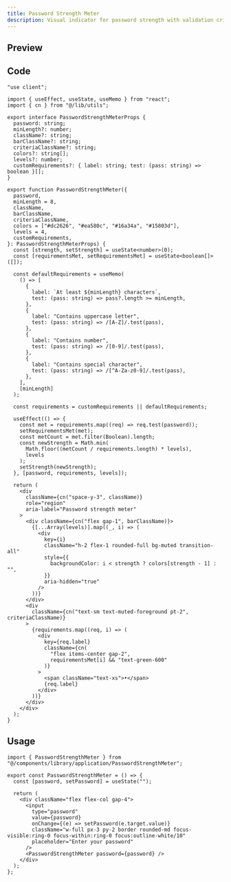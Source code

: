 ```yaml
---
title: Password Strength Meter
description: Visual indicator for password strength with validation criteria.
---
```



## Preview

<PreviewContainer>
  <PasswordStrengthMeterExample />
</PreviewContainer>

## Code

```tsx title="PasswordStrengthMeter.tsx"
"use client";

import { useEffect, useState, useMemo } from "react";
import { cn } from "@/lib/utils";

export interface PasswordStrengthMeterProps {
  password: string;
  minLength?: number;
  className?: string;
  barClassName?: string;
  criteriaClassName?: string;
  colors?: string[];
  levels?: number;
  customRequirements?: { label: string; test: (pass: string) => boolean }[];
}

export function PasswordStrengthMeter({
  password,
  minLength = 8,
  className,
  barClassName,
  criteriaClassName,
  colors = ["#dc2626", "#ea580c", "#16a34a", "#15803d"],
  levels = 4,
  customRequirements,
}: PasswordStrengthMeterProps) {
  const [strength, setStrength] = useState<number>(0);
  const [requirementsMet, setRequirementsMet] = useState<boolean[]>([]);

  const defaultRequirements = useMemo(
    () => [
      {
        label: `At least ${minLength} characters`,
        test: (pass: string) => pass?.length >= minLength,
      },
      {
        label: "Contains uppercase letter",
        test: (pass: string) => /[A-Z]/.test(pass),
      },
      {
        label: "Contains number",
        test: (pass: string) => /[0-9]/.test(pass),
      },
      {
        label: "Contains special character",
        test: (pass: string) => /[^A-Za-z0-9]/.test(pass),
      },
    ],
    [minLength]
  );

  const requirements = customRequirements || defaultRequirements;

  useEffect(() => {
    const met = requirements.map((req) => req.test(password));
    setRequirementsMet(met);
    const metCount = met.filter(Boolean).length;
    const newStrength = Math.min(
      Math.floor((metCount / requirements.length) * levels),
      levels
    );
    setStrength(newStrength);
  }, [password, requirements, levels]);

  return (
    <div
      className={cn("space-y-3", className)}
      role="region"
      aria-label="Password strength meter"
    >
      <div className={cn("flex gap-1", barClassName)}>
        {[...Array(levels)].map((_, i) => (
          <div
            key={i}
            className="h-2 flex-1 rounded-full bg-muted transition-all"
            style={{
              backgroundColor: i < strength ? colors[strength - 1] : "",
            }}
            aria-hidden="true"
          />
        ))}
      </div>
      <div
        className={cn("text-sm text-muted-foreground pt-2", criteriaClassName)}
      >
        {requirements.map((req, i) => (
          <div
            key={req.label}
            className={cn(
              "flex items-center gap-2",
              requirementsMet[i] && "text-green-600"
            )}
          >
            <span className="text-xs">•</span>
            {req.label}
          </div>
        ))}
      </div>
    </div>
  );
}
```

## Usage

```tsx title="App.tsx"
import { PasswordStrengthMeter } from "@/components/library/application/PasswordStrengthMeter";

export const PasswordStrengthMeter = () => {
  const [password, setPassword] = useState("");

  return (
    <div className="flex flex-col gap-4">
      <input
        type="password"
        value={password}
        onChange={(e) => setPassword(e.target.value)}
        className="w-full px-3 py-2 border rounded-md focus-visible:ring-0 focus-within:ring-0 focus:outline-white/10"
        placeholder="Enter your password"
      />
      <PasswordStrengthMeter password={password} />
    </div>
  );
};
```
